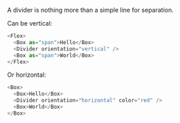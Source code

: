 A divider is nothing more than a simple line for separation.

Can be vertical:

```typescript jsx
<Flex>
  <Box as="span">Hello</Box>
  <Divider orientation="vertical" />
  <Box as="span">World</Box>
</Flex>
```

Or horizontal:

```typescript jsx
<Box>
  <Box>Hello</Box>
  <Divider orientation="horizontal" color="red" />
  <Box>World</Box>
</Box>
```
